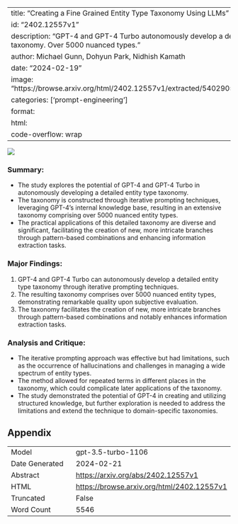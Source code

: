 
---
title: "Creating a Fine Grained Entity Type Taxonomy Using LLMs"
id: "2402.12557v1"
description: "GPT-4 and GPT-4 Turbo autonomously develop a detailed entity type taxonomy. Over 5000 nuanced types."
author: Michael Gunn, Dohyun Park, Nidhish Kamath
date: "2024-02-19"
image: "https://browse.arxiv.org/html/2402.12557v1/extracted/5402905/assets/init_prompt.png"
categories: ['prompt-engineering']
format:
  html:
    code-overflow: wrap
---

![](https://browse.arxiv.org/html/2402.12557v1/extracted/5402905/assets/init_prompt.png)

### **Summary:**
- The study explores the potential of GPT-4 and GPT-4 Turbo in autonomously developing a detailed entity type taxonomy.
- The taxonomy is constructed through iterative prompting techniques, leveraging GPT-4’s internal knowledge base, resulting in an extensive taxonomy comprising over 5000 nuanced entity types.
- The practical applications of this detailed taxonomy are diverse and significant, facilitating the creation of new, more intricate branches through pattern-based combinations and enhancing information extraction tasks.

### **Major Findings:**
1. GPT-4 and GPT-4 Turbo can autonomously develop a detailed entity type taxonomy through iterative prompting techniques.
2. The resulting taxonomy comprises over 5000 nuanced entity types, demonstrating remarkable quality upon subjective evaluation.
3. The taxonomy facilitates the creation of new, more intricate branches through pattern-based combinations and notably enhances information extraction tasks.

### **Analysis and Critique:**
- The iterative prompting approach was effective but had limitations, such as the occurrence of hallucinations and challenges in managing a wide spectrum of entity types.
- The method allowed for repeated terms in different places in the taxonomy, which could complicate later applications of the taxonomy.
- The study demonstrated the potential of GPT-4 in creating and utilizing structured knowledge, but further exploration is needed to address the limitations and extend the technique to domain-specific taxonomies.

## Appendix

|          |          |
|----------|----------|
| Model     | gpt-3.5-turbo-1106       |
| Date Generated     | 2024-02-21       |
| Abstract | [https://arxiv.org/abs/2402.12557v1](https://arxiv.org/abs/2402.12557v1)        |
| HTML     | [https://browse.arxiv.org/html/2402.12557v1](https://browse.arxiv.org/html/2402.12557v1)       |
| Truncated       | False       |
| Word Count       | 5546       |